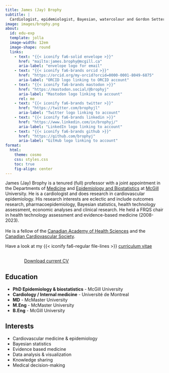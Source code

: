 ```yaml
---
title: James (Jay) Brophy
subtitle: |
  Cardiologist, epidemiologist, Bayesian, watercolour and Gordon Setter enthusiast
image: images/brophy.png
about:
  id: edu-exp
  template: jolla
  image-width: 12em
  image-shape: round
  links:
    - text: "{{< iconify fa6-solid envelope >}}"
      href: "mailto:james.brophy@mcgill.ca"
      aria-label: "envelope logo for email"
    - text: "{{< iconify fa6-brands orcid >}}"
      href: "https://orcid.org/my-orcid?orcid=0000-0001-8049-6875"
      aria-label: "ORCID logo linking to ORCID account"
    - text: "{{< iconify fa6-brands mastodon >}}"
      href: "https://mastodon.social/@brophyj"
      aria-label: "Mastodon logo linking to account"
      rel: me
    - text: "{{< iconify fa6-brands twitter >}}"
      href: "https://twitter.com/brophyjl"
      aria-label: "Twitter logo linking to account"
    - text: "{{< iconify fa6-brands linkedin >}}"
      href: "https://www.linkedin.com/in/brophyj/"
      aria-label: "LinkedIn logo linking to account"
    - text: "{{< iconify fa6-brands github >}}"
      href: "https://github.com/brophyj"
      aria-label: "GitHub logo linking to account"
format:
  html:
    theme: cosmo
    css: styles.css
    toc: true
    fig-align: center    
---
```


::: {#edu-exp}
:::

James (Jay) Brophy is a tenured (full) professor with a joint appointment in the Departments of [Medicine](https://www.mcgill.ca/deptmedicine/) and [Epidemiology and Biostatistics](https://www.mcgill.ca/epi-biostat-occh/) at [McGill](https://www.mcgill.ca) University. He is a cardiologist and does research in cardiovascular epidemiology. His research interests are eclectic and include outcomes research, pharmacoepidemiology, Bayesian statistics, health technology assessment, economic analyses and clinical research. He held a FRQS chair in health technology assessment and evidence-based medicine (2008-2023).\
<br> He is a fellow of the [Canadian Academy of Health Sciences](https://cahs-acss.ca) and the [Canadian Cardiovascular Society](https://ccs.ca).

Have a look at my {{< iconify fa6-regular file-lines >}} [curriculum vitae](https://drive.google.com/file/d/12X8674xGMcmUkersqxY_7l3ypc1JSjQg/view?usp=drive_link)

```{=html}
<div  style="margin: 30px; text-align: left;">
<a class="btn btn-primary" href="https://drive.google.com/file/d/12X8674xGMcmUkersqxY_7l3ypc1JSjQg/view?usp=drive_link" target="_blank" style="padding: 15px 30px;">Download current CV</a>
</div>
```
::: grid
::: {.g-col-12 .g-col-md-8 style="text-align: left;"}
## Education

-   **PhD Epidemiology & biostatistics** - McGill University\
-   **Cardiology / Internal medicine** - Université de Montreal\
-   **MD** - McMaster University\
-   **M.Eng** - McMaster University\
-   **B.Eng** - McGill University
:::

::: {.g-col-12 .g-col-md-4 style="text-align: left;"}
## Interests

-   Cardiovascular medicine & epidemiology
-   Bayesian statistics
-   Evidence based medicine
-   Data analysis & visualization
-   Knowledge sharing
-   Medical decision-making
:::
:::

